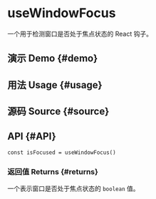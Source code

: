 # useWindowFocus


<HooksType category="Browser" />

一个用于检测窗口是否处于焦点状态的 React 钩子。

## 演示 Demo \{#demo}


<App />

## 用法 Usage \{#usage}



## 源码 Source \{#source}


<Source />

## API \{#API}

```tsx
const isFocused = useWindowFocus()
```

### 返回值 Returns \{#returns}

一个表示窗口是否处于焦点状态的 `boolean` 值。
